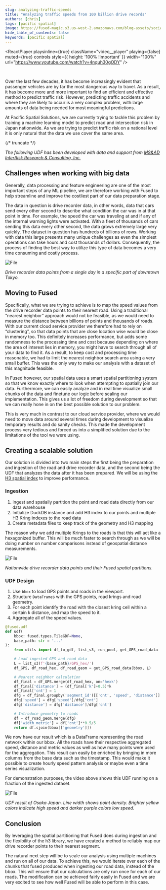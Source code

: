 ```yaml
---
slug: analyzing-traffic-speeds
title: "Analyzing traffic speeds from 100 billion drive records"
authors: [chris]
tags: [pacific spatial]
image: https://fused-magic.s3.us-west-2.amazonaws.com/blog-assets/social_chris_card.png
hide_table_of_contents: false
keywords: [pacific spatial]
---
```





<ReactPlayer
    playsinline={true}
    className="video__player"
    playing={false}
    muted={true}
    controls
    style={{ height: '100% !important' }}
    width="100%"
    url="https://www.youtube.com/watch?v=4nquh30gODY"
/>

<br/>



Over the last few decades, it has become increasingly evident that passenger vehicles are by far the most dangerous way to travel. As a result, it has become more and more important to find an efficient and effective method to predict traffic risk. However, predicting traffic accidents and where they are likely to occur is a very complex problem, with large amounts of data being needed for most meaningful predictions.


At Pacific Spatial Solutions, we are currently trying to tackle this problem by training a machine learning model to predict road and intersection risk in Japan nationwide. As we are trying to predict traffic risk on a national level it is only natural that the data we use cover the same area.



{/* truncate */}



<ReactPlayer playsinline={true} className="video__player" playing={true} muted={true} controls height="100%" url="https://fused-magic.s3.us-west-2.amazonaws.com/workbench-walkthrough-videos/chris_tokyo_small.mp4" width="100%" />


_The following UDF has been developed with data and support from [MS&AD InterRisk Research & Consulting, Inc.](https://www.irric.co.jp/en/corporate/index.php)_




## Challenges when working with big data

Generally, data processing and feature engineering are one of the most important steps of any ML pipeline, we are therefore working with Fused to help streamline and improve the costliest part of our data preparation stage.

The data in question is drive recorder data, in other words, data that cars send every other second to describe what condition the car was in at that point in time. For example, the speed the car was traveling at and if any of the internal warning lights were activated. With a fleet of thousands of cars sending this data every other second, the data grows extremely large very quickly. The dataset in question has hundreds of billions of rows. Working with data this large presents many unique challenges as even the simplest operations can take hours and cost thousands of dollars. Consequently, the process of finding the best way to utilize this type of data becomes a very time consuming and costly process.


<div style={{textAlign: 'center'}}>
<img src={Image2} alt="File" style={{}} />
</div>

_Drive recorder data points from a single day in a specific part of downtown Tokyo._

## Moving to Fused
Specifically, what we are trying to achieve is to map the speed values from the drive recorder data points to their nearest road. Using a traditional “nearest neighbor” approach would not be feasible, as we would need to measure the distance between billions of points and thousands of roads.
With our current cloud service provider we therefore had to rely on “clustering”, so that data points that are close location wise would be close in memory too. This definitely increases performance, but adds some randomness to the processing time and cost because depending on where the area of interest lies in memory, you might have to search through all of your data to find it. As a result, to keep cost and processing time reasonable, we had to limit the nearest neighbor search area using a very small buffer. This was the only way to make our analysis with a dataset of this magnitude feasible.

<ReactPlayer playsinline={true} className="video__player" playing={true} muted={true} controls height="100%" url="https://fused-magic.s3.us-west-2.amazonaws.com/workbench-walkthrough-videos/chris_osaka_small.mp4" width="100%" />

In Fused however, our spatial data uses a smart spatial partitioning system so that we know exactly where to look when attempting to spatially join our data. Furthermore, we can easily analyze and in real time visualize small chunks of the data and finetune our logic before scaling our implementation. This gives us a lot of freedom during development so that we can really hone in on the best possible solution to our problem.

This is very much in contrast to our cloud service provider, where we would need to move data around several times during development to visualize temporary results and do sanity checks. This made the development process very tedious and forced us into a simplified solution due to the limitations of the tool we were using.


## Creating a scalable solution
Our solution is divided into two main steps the first being the preparation and ingestion of the road and drive recorder data, and the second being the UDF that analyzes the data after it has been prepared. We will be using the [H3 spatial index](https://h3geo.org/) to improve performance.

### Ingestion
1. Ingest and spatially partition the point and road data directly from our data warehouse
2. Initialize DuckDB instance and add H3 index to our points and multiple H3 Kring indexes to the road data
3. Create metadata files to keep track of the geometry and H3 mapping

The reason why we add multiple Krings to the roads is that this will act like a hexagonized buffer. This will be much faster to search through as we will be doing number on number comparisons instead of geospatial distance measurements.


<div style={{textAlign: 'center'}}>
<img src={Image1} alt="File" style={{}} />
</div>

_Nationwide drive recorder data points and their Fused spatial partitions._

### UDF Design
1. Use `bbox` to load GPS points and roads in the viewport.
2. Structure `DataFrame`s with the GPS points, road krings and road geometry.
3. For each point identify the road with the closest kring cell within a certain k distance, and map the speed to it.
4. Aggregate all of the speed values.

```python showLineNumbers
@fused.udf
def udf(
    bbox: fused.types.TileGDF=None,
    base_path: str = '...'
):
    from utils import df_to_gdf, list_s3, run_pool, get_GPS_road_data

    # Load ingested GPS and road data
    L = list_s3(f'{base_path}/GPS_hex/')
    df_GPS, df_road_hex, df_road_geom = get_GPS_road_data(bbox, L)

    # Nearest neighbor calculation
    df_final = df_GPS.merge(df_road_hex, on='hexk')
    df_final['distance'] = (df_final['k']+0.5)*k
    df_final['cnt'] = 1
    dfg = df_final.groupby('segment_id')[['cnt', 'speed', 'distance']].sum().reset_index()
    dfg['speed'] = dfg['speed']/dfg['cnt']
    dfg['distance'] = dfg['distance']/dfg['cnt']

    # Introduce geometry to roads
    df = df_road_geom.merge(dfg)
    df['width_metric'] = df['cnt']**0.5/5
    return df.sjoin(bbox[['geometry']])
```

We now have our result which is a DataFrame representing the road network within our bbox. All the roads have their respective aggregated speed, distance and metric values as well as how many points were used for the aggregation. This result can easily be enriched by bringing in more columns from the base data such as the timestamp. This would make it possible to create hourly speed pattern analysis or maybe even a time series visualization.

For demonstration purposes, the video above shows this UDF running on a fraction of the ingested dataset.


<div style={{textAlign: 'center'}}>
<img src={Image3} alt="File" style={{}} />
</div>

_UDF result of Osaka Japan. Line width shows point density. Brighter yellow colors indicate high speed and darker purple colors low speed._


## Conclusion

By leveraging the spatial partitioning that Fused does during ingestion and the flexibility of the h3 library, we have created a method to reliably map our drive recorder points to their nearest segment.

The natural next step will be to scale our analysis using multiple machines and run on all of our data. To achieve this, we would iterate over each of the chunks that fused produced when ingesting our road data, instead of the bbox. This will ensure that our calculations are only run once for each of our roads. The modification can be achieved fairly easily in Fused and we are very excited to see how well Fused will be able to perform in this case.

